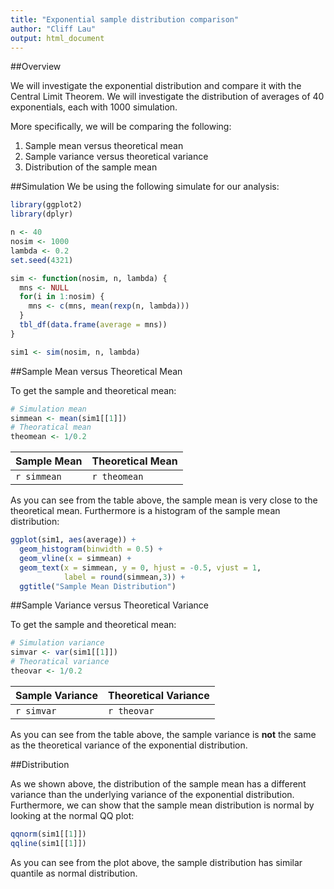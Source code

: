 ```yaml
---
title: "Exponential sample distribution comparison"
author: "Cliff Lau"
output: html_document
---
```


##Overview

We will investigate the exponential distribution and compare it with the Central Limit Theorem. We will investigate the distribution of averages of 40 exponentials, each with 1000 simulation.

More specifically, we will be comparing the following:

1. Sample mean versus theoretical mean
2. Sample variance versus theoretical variance
3. Distribution of the sample mean

##Simulation
We be using the following simulate for our analysis:
```r
library(ggplot2)
library(dplyr)

n <- 40
nosim <- 1000
lambda <- 0.2
set.seed(4321)

sim <- function(nosim, n, lambda) {
  mns <- NULL
  for(i in 1:nosim) {
    mns <- c(mns, mean(rexp(n, lambda)))
  }
  tbl_df(data.frame(average = mns))
}

sim1 <- sim(nosim, n, lambda)
```

##Sample Mean versus Theoretical Mean

To get the sample and theoretical mean:
```r
# Simulation mean
simmean <- mean(sim1[[1]])
# Theoratical mean
theomean <- 1/0.2
```

Sample Mean     | Theoretical Mean
--------------- |-----------------
`r simmean`     |`r theomean`

As you can see from the table above, the sample mean is very close to the theoretical mean. Furthermore is a histogram of the sample mean distribution:

```r
ggplot(sim1, aes(average)) + 
  geom_histogram(binwidth = 0.5) +
  geom_vline(x = simmean) +
  geom_text(x = simmean, y = 0, hjust = -0.5, vjust = 1,
            label = round(simmean,3)) +
  ggtitle("Sample Mean Distribution")
```

##Sample Variance versus Theoretical Variance

To get the sample and theoretical mean:
```r
# Simulation variance
simvar <- var(sim1[[1]])
# Theoratical variance
theovar <- 1/0.2
```

Sample Variance  | Theoretical Variance
---------------- |---------------------
`r simvar`      |`r theovar`

As you can see from the table above, the sample variance is **not** the same as the theoretical variance of the exponential distribution.

##Distribution

As we shown above, the distribution of the sample mean has a different variance than the underlying variance of the exponential distribution.
Furthermore, we can show that the sample mean distribution is normal by looking at the normal QQ plot:

```r
qqnorm(sim1[[1]])
qqline(sim1[[1]])
```

As you can see from the plot above, the sample distribution has similar quantile as normal distribution.